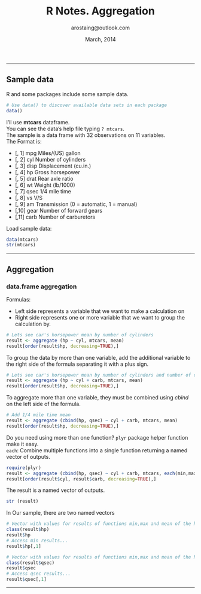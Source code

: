 % R Notes. Aggregation
% arostaing@outlook.com
% March, 2014

---

## Sample data

R and some packages include some sample data. 

```r
# Use data() to discover available data sets in each package
data()
```

I'll use **mtcars** dataframe.  
You can see the data's help file typing `? mtcars`.   
The sample is a data frame with 32 observations on 11 variables.   
The Format is: 

- [, 1]  mpg         Miles/(US) gallon
- [, 2]	 cyl	 Number of cylinders
- [, 3]	 disp	 Displacement (cu.in.)
- [, 4]	 hp	 Gross horsepower
- [, 5]	 drat	 Rear axle ratio
- [, 6]	 wt	 Weight (lb/1000)
- [, 7]	 qsec	 1/4 mile time
- [, 8]	 vs	 V/S
- [, 9]	 am	 Transmission (0 = automatic, 1 = manual)
- [,10]	 gear	 Number of forward gears
- [,11]	 carb	 Number of carburetors

Load sample data:
```r
data(mtcars)
str(mtcars)
```

---

## Aggregation

### data.frame aggregation

Formulas: 

- Left side represents a variable that we want to make a calculation on 
- Right side represents one or more variable that we want to group the calculation by.

```r
# Lets see car's horsepower mean by number of cylinders
result <- aggregate (hp ~ cyl, mtcars, mean)
result[order(result$hp, decreasing=TRUE),]
```

To group the data by more than one variable, add the additional variable to the right side of the formula separating it with a plus sign.

```r
# Lets see car's horsepower mean by number of cylinders and number of carburetours
result <- aggregate (hp ~ cyl + carb, mtcars, mean)
result[order(result$hp, decreasing=TRUE),]
```

To aggregate more than one variable, they must be combined using *cbind* on the left side of the formula.
```r
# Add 1/4 mile time mean
result <- aggregate (cbind(hp, qsec) ~ cyl + carb, mtcars, mean)
result[order(result$hp, decreasing=TRUE),]
```

Do you need using more than one function? `plyr` package helper function make it easy.  
`each`: Combine multiple functions into a single function returning a named vector of outputs.
```r
require(plyr)
result <- aggregate (cbind(hp, qsec) ~ cyl + carb, mtcars, each(min,max,mean))
result[order(result$cyl, result$carb, decreasing=TRUE),]
```
The result is a named vector of outputs.
```r
str (result)
```

In Our sample, there are two named vectors
```r
# Vector with values for results of functions min,max and mean of the hp column
class(result$hp)
result$hp
# Access min results...
result$hp[,1]
```

```r
# Vector with values for results of functions min,max and mean of the hp column
class(result$qsec)
result$qsec
# Access qsec results...
result$qsec[,1]
```

---
